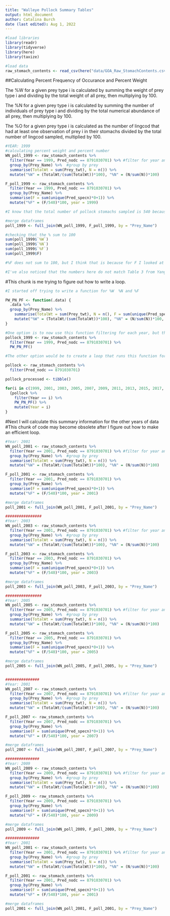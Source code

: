 ```yaml
---
title: "Walleye Pollock Summary Tables"
output: html_document
author: Catalina Burch
date (last edited): Aug 1, 2022
---
```


```r
#load libraries
library(readr) 
library(tidyverse)
library(here)
library(taxize)

#load data
raw_stomach_contents <- read_csv(here("data/GOA_Raw_StomachContents.csv"))

```

##Calculating Percent Frequency of Occurance and Percent Weight

The %W for a given prey type i is calculated by summing the weight of prey type i and dividing by the total weight of all prey, then multiplying by 100. 

The %N for a given prey type i is calculated by summing the number of individuals of prey type i and dividing by the total numerical abundance of all prey, then multiplying by 100. 

The %O for a given prey type i is calculated as the number of lingcod that had at least one observation of prey i in their stomachs divided by the total number of lingcod sampled, multiplied by 100.

```r
#YEAR: 1999
#calculating percent weight and percent number
WN_poll_1999 <- raw_stomach_contents %>% 
  filter(Year == 1999, Pred_nodc == 8791030701) %>% #filter for year and Walleye Pollock
  group_by(Prey_Name) %>%  #group by prey 
  summarise(TotalWt = sum(Prey_twt), N = n()) %>% 
  mutate("%W" = (TotalWt/(sum(TotalWt))*100), "%N" = (N/sum(N))*100)

F_poll_1999 <- raw_stomach_contents %>% 
  filter(Year == 1999, Pred_nodc == 8791030701) %>% 
  group_by(Prey_Name) %>% 
  summarise(F = sum(unique(Pred_specn)*0+1)) %>% 
  mutate("%F" = (F/540)*100, year = 1999)

#I know that the total number of pollock stomachs sampled is 540 because of the summary table

#merge dataframes
poll_1999 <- full_join(WN_poll_1999, F_poll_1999, by = "Prey_Name")

#checking that the % sum to 100
sum(poll_1999$`%W`)
sum(poll_1999$`%N`)
sum(poll_1999$`%F`)
sum(poll_1999$F)

#%F does not sum to 100, but I think that is because for F I looked at the number of Pollock stomachs that contained at least one observation of each prey type, but there are likely stomachs that have multiple prey types within each stomach which would result in overcounting the sum(F)[764] compared to the total number of pollock stomachs sampled (540)

#I've also noticed that the numbers here do not match Table 3 from Yang et al. I'm wondering if it has to do with prey groupings, maybe the groupings have changed since that paper was published? Maybe it has something to do with empty stomachs, should I not include empty stomachs?

```

#This chunk is me trying to figure out how to write a loop.
```r
#I started off trying to write a function for %W  %N and %F

PW_PN_PF <- function(.data) {
  .data %>% 
  group_by(Prey_Name) %>% 
    summarise(TotalWt = sum(Prey_twt), N = n(), F = sum(unique(Pred_specn)*0+1)) %>% 
    mutate("%W" = (TotalWt/(sum(TotalWt))*100), "%N" = (N/sum(N))*100, "%F" = (F/540)*100)
}

#One option is to now use this function filtering for each year, but that involves a lot of copying and pasting
pollock_1999 <- raw_stomach_contents %>% 
  filter(Year == 1999, Pred_nodc == 8791030701) %>% 
  PW_PN_PF()

#The other option would be to create a loop that runs this function for c(1999, 2001, 2003, 2005, 2007, 2009, 2011, 2013, 2015, 2017, 2019)

pollock <- raw_stomach_contents %>% 
  filter(Pred_nodc == 8791030701)

pollock_processed <- tibble()

for(i in c(1999, 2001, 2003, 2005, 2007, 2009, 2011, 2013, 2015, 2017, 2019))
  {pollock %>% 
    filter(Year == i) %>% 
    PW_PN_PF() %>% 
    mutate(Year = i)
}


```



#Next I will calculate this summary information for the other years of data
#This chunk of code may become obsolete after I figure out how to make an efficient loop. 
```r
#Year: 2001
WN_poll_2001 <- raw_stomach_contents %>% 
  filter(Year == 2001, Pred_nodc == 8791030701) %>% #filter for year and Walleye Pollock
  group_by(Prey_Name) %>%  #group by prey 
  summarise(TotalWt = sum(Prey_twt), N = n()) %>% 
  mutate("%W" = (TotalWt/(sum(TotalWt))*100), "%N" = (N/sum(N))*100)

F_poll_2001 <- raw_stomach_contents %>% 
  filter(Year == 2001, Pred_nodc == 8791030701) %>% 
  group_by(Prey_Name) %>% 
  summarise(F = sum(unique(Pred_specn)*0+1)) %>% 
  mutate("%F" = (F/540)*100, year = 2001)

#merge dataframes
poll_2001 <- full_join(WN_poll_2001, F_poll_2001, by = "Prey_Name")

################
#Year: 2003
WN_poll_2003 <- raw_stomach_contents %>% 
  filter(Year == 2001, Pred_nodc == 8791030701) %>% #filter for year and Walleye Pollock
  group_by(Prey_Name) %>%  #group by prey 
  summarise(TotalWt = sum(Prey_twt), N = n()) %>% 
  mutate("%W" = (TotalWt/(sum(TotalWt))*100), "%N" = (N/sum(N))*100)

F_poll_2003 <- raw_stomach_contents %>% 
  filter(Year == 2003, Pred_nodc == 8791030701) %>% 
  group_by(Prey_Name) %>% 
  summarise(F = sum(unique(Pred_specn)*0+1)) %>% 
  mutate("%F" = (F/540)*100, year = 2003)

#merge dataframes
poll_2003 <- full_join(WN_poll_2003, F_poll_2003, by = "Prey_Name")

################
#Year: 2005
WN_poll_2005 <- raw_stomach_contents %>% 
  filter(Year == 2005, Pred_nodc == 8791030701) %>% #filter for year and Walleye Pollock
  group_by(Prey_Name) %>%  #group by prey 
  summarise(TotalWt = sum(Prey_twt), N = n()) %>% 
  mutate("%W" = (TotalWt/(sum(TotalWt))*100), "%N" = (N/sum(N))*100)

F_poll_2005 <- raw_stomach_contents %>% 
  filter(Year == 2005, Pred_nodc == 8791030701) %>% 
  group_by(Prey_Name) %>% 
  summarise(F = sum(unique(Pred_specn)*0+1)) %>% 
  mutate("%F" = (F/540)*100, year = 2005)

#merge dataframes
poll_2005 <- full_join(WN_poll_2005, F_poll_2005, by = "Prey_Name")


###############
#Year: 2001
WN_poll_2007 <- raw_stomach_contents %>% 
  filter(Year == 2007, Pred_nodc == 8791030701) %>% #filter for year and Walleye Pollock
  group_by(Prey_Name) %>%  #group by prey 
  summarise(TotalWt = sum(Prey_twt), N = n()) %>% 
  mutate("%W" = (TotalWt/(sum(TotalWt))*100), "%N" = (N/sum(N))*100)

F_poll_2007 <- raw_stomach_contents %>% 
  filter(Year == 2007, Pred_nodc == 8791030701) %>% 
  group_by(Prey_Name) %>% 
  summarise(F = sum(unique(Pred_specn)*0+1)) %>% 
  mutate("%F" = (F/540)*100, year = 2007)

#merge dataframes
poll_2007 <- full_join(WN_poll_2007, F_poll_2007, by = "Prey_Name")

###############
#Year: 2009
WN_poll_2009 <- raw_stomach_contents %>% 
  filter(Year == 2009, Pred_nodc == 8791030701) %>% #filter for year and Walleye Pollock
  group_by(Prey_Name) %>%  #group by prey 
  summarise(TotalWt = sum(Prey_twt), N = n()) %>% 
  mutate("%W" = (TotalWt/(sum(TotalWt))*100), "%N" = (N/sum(N))*100)

F_poll_2009 <- raw_stomach_contents %>% 
  filter(Year == 2009, Pred_nodc == 8791030701) %>% 
  group_by(Prey_Name) %>% 
  summarise(F = sum(unique(Pred_specn)*0+1)) %>% 
  mutate("%F" = (F/540)*100, year = 2009)

#merge dataframes
poll_2009 <- full_join(WN_poll_2009, F_poll_2009, by = "Prey_Name")

###############
#Year: 2001
WN_poll_2001 <- raw_stomach_contents %>% 
  filter(Year == 2001, Pred_nodc == 8791030701) %>% #filter for year and Walleye Pollock
  group_by(Prey_Name) %>%  #group by prey 
  summarise(TotalWt = sum(Prey_twt), N = n()) %>% 
  mutate("%W" = (TotalWt/(sum(TotalWt))*100), "%N" = (N/sum(N))*100)

F_poll_2001 <- raw_stomach_contents %>% 
  filter(Year == 2001, Pred_nodc == 8791030701) %>% 
  group_by(Prey_Name) %>% 
  summarise(F = sum(unique(Pred_specn)*0+1)) %>% 
  mutate("%F" = (F/540)*100, year = 2001)

#merge dataframes
poll_2001 <- full_join(WN_poll_2001, F_poll_2001, by = "Prey_Name")

```

